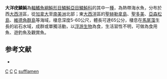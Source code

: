 {{Speciesbox
| taxon = Canthidermis sufflamen
| binomial_authority = [[Mitchill|Mitchill]], 1815
| image = Ocean Triggerfish.jpg
| image_width = 250px
| status = NE
| status_system = IUCN3.1
| synonyms = *''Balistes sufflamen'', <small>Mitchill, 1815</small>
*''Balistes macrops'', <small>Poey, 1860</small>
*''Balistes sobaco'', <small>Poey, 1860</small>
}}

'''大洋疣鱗魨'''為[[輻鰭魚綱|輻鰭魚綱]][[魨形目|魨形目]][[鱗魨亞目|鱗魨亞目]][[鱗魨科|鱗魨科]]的其中一[[種|種]]，為熱帶海水魚，分布於西[[大西洋|大西洋]]區，從[[加拿大|加拿大]]至[[南美洲|南美洲]]北部；東[[大西洋|大西洋]]區的[[聖赫勒拿島|聖赫勒拿島]]、[[聖多美|聖多美]]、[[亞森松島|亞森松島]]、[[維德角群島|維德角群島]]等海域，棲息深度5-60公尺，體長可達65公分，棲息在[[馬尾藻|馬尾藻]]生長的岩石水域，成群或單獨活動，以[[浮游生物|浮游生物]]為食，生活習性不明，可做為食用魚、遊釣魚及觀賞魚。

==参考文献==
*{{FishBase_species|genus=Canthidermis|species=sufflamen|year=2014|month=2}}

{{魚類小作品}}
{{Taxonbar}}
[[Category:1815年描述的鱼类|C]]
[[Category:食用魚|C]]
[[Category:觀賞魚|C]]
[[Category:疣鱗魨屬|sufflamen]]